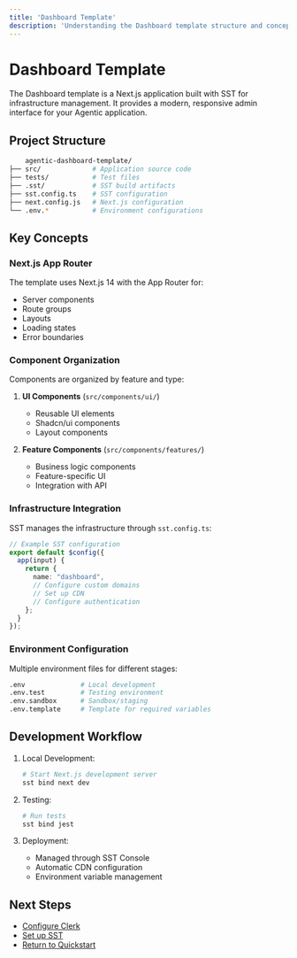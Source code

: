 ```yaml
---
title: 'Dashboard Template'
description: 'Understanding the Dashboard template structure and concepts'
---
```


# Dashboard Template

The Dashboard template is a Next.js application built with SST for infrastructure management. It provides a modern, responsive admin interface for your Agentic application.

## Project Structure

```bash
    agentic-dashboard-template/
├── src/             # Application source code
├── tests/           # Test files
├── .sst/            # SST build artifacts
├── sst.config.ts    # SST configuration
├── next.config.js   # Next.js configuration
└── .env.*           # Environment configurations
```

## Key Concepts

### Next.js App Router

The template uses Next.js 14 with the App Router for:
- Server components
- Route groups
- Layouts
- Loading states
- Error boundaries

### Component Organization

Components are organized by feature and type:

1. **UI Components** (`src/components/ui/`)
   - Reusable UI elements
   - Shadcn/ui components
   - Layout components

2. **Feature Components** (`src/components/features/`)
   - Business logic components
   - Feature-specific UI
   - Integration with API

### Infrastructure Integration

SST manages the infrastructure through `sst.config.ts`:

```typescript
// Example SST configuration
export default $config({
  app(input) {
    return {
      name: "dashboard",
      // Configure custom domains
      // Set up CDN
      // Configure authentication
    };
  }
});
```

### Environment Configuration

Multiple environment files for different stages:

```bash
.env              # Local development
.env.test         # Testing environment
.env.sandbox      # Sandbox/staging
.env.template     # Template for required variables
```

## Development Workflow

1. Local Development:
   ```bash
   # Start Next.js development server
   sst bind next dev
   ```

2. Testing:
   ```bash
   # Run tests
   sst bind jest
   ```

3. Deployment:
   - Managed through SST Console
   - Automatic CDN configuration
   - Environment variable management

## Next Steps

- [Configure Clerk](/essentials/configuration/clerk)
- [Set up SST](/essentials/configuration/sst)
- [Return to Quickstart](/quickstart) 